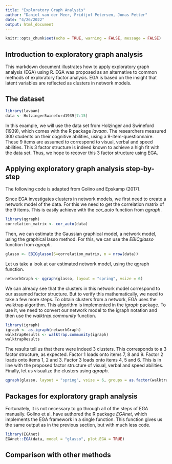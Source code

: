 ```yaml
---
title: "Exploratory Graph Analysis"
author: "Daniel van der Meer, Fridtjof Petersen, Jonas Petter"
date: "4/26/2022"
output: html_document
---
```


```r
knitr::opts_chunk$set(echo = TRUE, warning = FALSE, message = FALSE)
```

## Introduction to exploratory graph analysis

This markdown document illustrates how to apply exploratory graph analysis (EGA) using R. EGA was proposed as an alternative 
to common methods of exploratory factor analysis. EGA is based on the insight that latent variables are reflected as clusters in network models. 

## The dataset 
```r
library(lavaan)
data <- HolzingerSwineford1939[7:15]
```

In this example, we will use the data set from Holzinger and Swineford (1939), which comes with the R package *lavaan*. The researchers measured 300 students on their cognitive abilities, using a 9-item-questionnaire. These 9 items are assumed to correspond to visual, verbal and speed abilities. This 3 factor structure is indeed known to achieve a high fit with the data set. Thus, we hope to recover this 3 factor structure using EGA.

## Applying exploratory graph analysis step-by-step

The following code is adapted from Golino and Epskamp (2017).

Since EGA investigates clusters in network models, we first need to create a network model of the data. For this we need to get the correlation matrix of the 9 items. This is easily achieve with the *cor_auto* function from *qgraph*.

```r
library(qgraph)
correlation_matrix <- cor_auto(data)
```

Then, we can estimate the Gaussian graphical model, a network model, using the graphical lasso method. For this, we can use the *EBICglasso* function from *qgraph*.

```r
glasso <- EBICglasso(S=correlation_matrix, n = nrow(data))
```

Let us take a look at our estimated network model, using the qgraph function.

```r
networkGraph <- qgraph(glasso, layout = "spring", vsize = 6)
```

We can already see that the clusters in this network model correspond to our assumed factor structure. But to verify this mathematically, we need to take a few more steps. To obtain clusters from a network, EGA uses the walktrap algorithm. This algorithm is implemented in the *igraph* package. To use it, we need to convert our network model to the igraph notation and then use the *walktrap.community* function.

```r
library(igraph)
igraph <- as.igraph(networkGraph)
walktrapResults <- walktrap.community(igraph)
walktrapResults
```

The results tell us that there were indeed 3 clusters. This corresponds to a 3 factor structure, as expected. Factor 1 loads onto items 7, 8 and 9. Factor 2 loads onto items 1, 2 and 3. Factor 3 loads onto items 4, 5 and 6. This is in line with the proposed factor structure of visual, verbal and speed abilities. Finally, let us visualize the clusters using *qgraph*.

```r
qgraph(glasso, layout = "spring", vsize = 6, groups = as.factor(walktrapResults$membership))
```


## Packages for exploratory graph analysis

Fortunately, it is not necessary to go through all of the steps of EGA manually. Golino et al. have authored the R package *EGAnet*, which implements the EGA framework in a single function. This function gives us the same output as in the previous section, but with much less code. 

```r
library(EGAnet)
EGAnet::EGA(data, model = "glasso", plot.EGA = TRUE)
```


## Comparison with other methods


